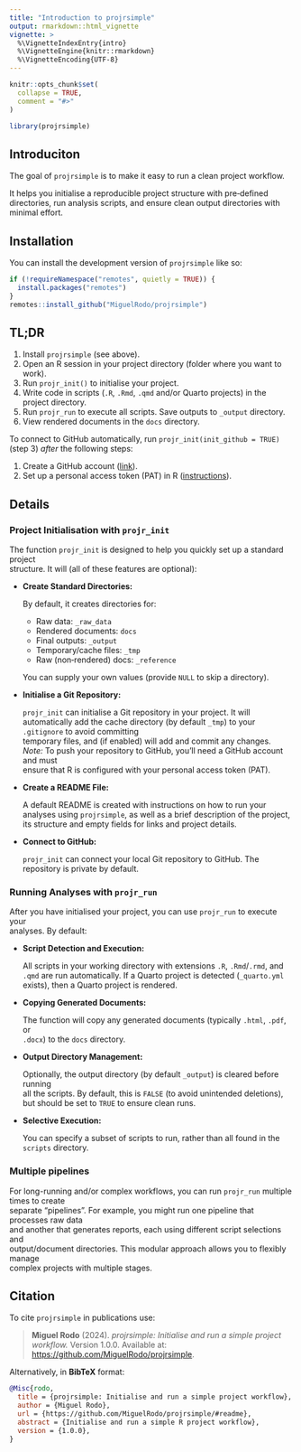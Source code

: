 ```yaml
---
title: "Introduction to projrsimple"
output: rmarkdown::html_vignette
vignette: >
  %\VignetteIndexEntry{intro}
  %\VignetteEngine{knitr::rmarkdown}
  %\VignetteEncoding{UTF-8}
---
```


```r
knitr::opts_chunk$set(
  collapse = TRUE,
  comment = "#>"
)
```

```r
library(projrsimple)
```

## Introduciton

The goal of `projrsimple` is to make it easy to run a clean project workflow.

It helps you initialise a reproducible project structure with pre‐defined
directories, run analysis scripts, and ensure clean output directories
with minimal effort.

## Installation

You can install the development version of `projrsimple` like so:

``` r
if (!requireNamespace("remotes", quietly = TRUE)) {
  install.packages("remotes")
}
remotes::install_github("MiguelRodo/projrsimple")
```

## TL;DR

1. Install `projrsimple` (see above).
2. Open an R session in your project directory (folder where you want to work).
3. Run `projr_init()` to initialise your project.
4. Write code in scripts (`.R`, `.Rmd`, `.qmd` and/or Quarto projects) in the project directory.
5. Run `projr_run` to execute all scripts. Save outputs to `_output` directory.
6. View rendered documents in the `docs` directory.

To connect to GitHub automatically, run `projr_init(init_github = TRUE)` (step 3) *after* the following steps:

1. Create a GitHub account ([link](https://www.github.com)).
2. Set up a personal access token (PAT) in R ([instructions](https://happygitwithr.com/https-pat#tldr)).

## Details

### Project Initialisation with `projr_init`

The function `projr_init` is designed to help you quickly set up a standard project  
structure.
It will (all of these features are optional):

- **Create Standard Directories:**  

  By default, it creates directories for:
  - Raw data: `_raw_data`
  - Rendered documents: `docs`
  - Final outputs: `_output`
  - Temporary/cache files: `_tmp`
  - Raw (non‐rendered) docs: `_reference`
  
  You can supply your own values (provide `NULL` to skip a directory).  

- **Initialise a Git Repository:**  

  `projr_init` can initialise a Git repository in your project.
  It will automatically add the  cache directory (by default `_tmp`) to your
  `.gitignore` to avoid committing  
  temporary files, and (if enabled) will add and commit any changes.  
  *Note:* To push your repository to GitHub, you’ll need a GitHub account and must  
  ensure that R is configured with your personal access token (PAT).

- **Create a README File:**  

  A default README is created with instructions on how to run your analyses
  using `projrsimple`, as well as a brief description of the project,
  its structure and empty fields for links and project details.

- **Connect to GitHub:**

  `projr_init` can connect your local Git repository to GitHub.
  The repository is private by default.

### Running Analyses with `projr_run`

After you have initialised your project, you can use `projr_run` to execute your  
analyses. By default:

- **Script Detection and Execution:**  

  All scripts in your working directory with extensions `.R`, `.Rmd`/`.rmd`, and  
  `.qmd` are run automatically. If a Quarto project is detected
  (`_quarto.yml` exists), then a Quarto project is rendered.

- **Copying Generated Documents:**  

  The function will copy any generated documents (typically `.html`, `.pdf`, or  
  `.docx`) to the `docs` directory.

- **Output Directory Management:**  

  Optionally, the output directory (by default `_output`) is cleared before running  
  all the scripts.
  By default, this is `FALSE` (to avoid unintended deletions), but should
  be set to `TRUE` to ensure clean runs.

- **Selective Execution:**  

  You can specify a subset of scripts to run, rather
  than all found in the `scripts` directory.

### Multiple pipelines

For long-running and/or complex workflows, you can run `projr_run` multiple times to create  
separate "pipelines".
For example, you might run one pipeline that processes raw data  
and another that generates reports, each using different script selections and  
output/document directories.
This modular approach allows you to flexibly manage  
complex projects with multiple stages.

## Citation

To cite `projrsimple` in publications use:

> **Miguel Rodo** (2024). *projrsimple: Initialise and run a simple project workflow.* Version 1.0.0. Available at: [https://github.com/MiguelRodo/projrsimple](https://github.com/MiguelRodo/projrsimple/#readme).

Alternatively, in **BibTeX** format:

```bibtex
@Misc{rodo,
  title = {projrsimple: Initialise and run a simple project workflow},
  author = {Miguel Rodo},
  url = {https://github.com/MiguelRodo/projrsimple/#readme},
  abstract = {Initialise and run a simple R project workflow},
  version = {1.0.0},
}
```
